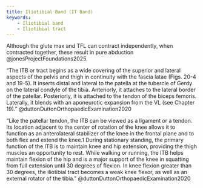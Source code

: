 ```yaml
---
title: Iliotibial Band (IT Band)
keywords:
    - Iliotibial band
    - Iliotibial tract
---
```



Although the glute max and TFL can contract independently, when contracted together, these result in pure abduction @jonesProjectFoundations2025.


"The ITB or tract begins as a wide covering of the superior and lateral aspects of the pelvis and thigh in continuity with the fascia latae (Figs. 20-4 and 19-5). It inserts distal and lateral to the patella at the tubercle of Gerdy on the lateral condyle of the tibia. Anteriorly, it attaches to the lateral border of the patellar. Posteriorly, it is attached to the tendon of the biceps femoris. Laterally, it blends with an aponeurotic expansion from the VL (see Chapter 19)." @duttonDuttonOrthopaedicExamination2020 


"Like the patellar tendon, the ITB can be viewed as a ligament or a tendon. Its location adjacent to the center of rotation of the knee allows it to function as an anterolateral stabilizer of the knee in the frontal plane and to both flex and extend the knee.1 During stationary standing, the primary function of the ITB is to maintain knee and hip extension, providing the thigh muscles an opportunity to rest. While walking or running, the ITB helps maintain flexion of the hip and is a major support of the knee in squatting from full extension until 30 degrees of flexion. In knee flexion greater than 30 degrees, the iliotibial tract becomes a weak knee flexor, as well as an external rotator of the tibia." @duttonDuttonOrthopaedicExamination2020 